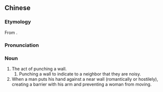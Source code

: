 ==Chinese==
{{zh-forms}}
{{wikipedia|lang=zh}}

===Etymology===
From {{etyl|ja|zh}} {{m|ja|壁ドン|tr=kabedon}}.

===Pronunciation===
{{zh-pron
|m=bìdōng
|cat=n
}}

===Noun===
{{zh-noun}}

# The act of punching a wall.
## Punching a wall to indicate to a neighbor that they are noisy.
# When a man puts his hand against a near wall (romantically or hostilely), creating a barrier with his arm and preventing a woman from moving.